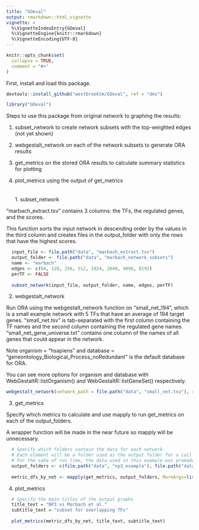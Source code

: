 ```yaml
---
title: "GOeval"
output: rmarkdown::html_vignette
vignette: >
  %\VignetteIndexEntry{GOeval}
  %\VignetteEngine{knitr::rmarkdown}
  %\VignetteEncoding{UTF-8}
---
```


```r
knitr::opts_chunk$set(
  collapse = TRUE,
  comment = "#>"
)
```

First, install and load this package.

```r
devtools::install_github("westbrooktm/GOeval", ref = "dev")
```

```r
library("GOeval")
```

Steps to use this package from original network to graphing the results:

1. subset_network to create network subsets with the top-weighted edges (not yet shown)

2. webgestalt_network on each of the network subsets to generate ORA results

3. get_metrics on the stored ORA results to calculate summary statistics for plotting

4. plot_metrics using the output of get_metrics
\
\
\
1\. subset_network

"marbach_extract.tsv" contains 3 columns: the TFs, the regulated genes, and the scores.

This function sorts the input network in descending order by the values in the third column and creates files in the output_folder with only the rows that have the highest scores.

```r
  input_file <- file.path("data", "marbach_extract.tsv")
  output_folder <- file.path("data", "marbach_network_subsets")
  name <- "marbach"
  edges <- c(64, 128, 256, 512, 1024, 2048, 4096, 8192)
  perTF <- FALSE
  
  subset_network(input_file, output_folder, name, edges, perTF)
```

2. webgestalt_network

Run ORA using the webgestalt_network function on "small_net_194", which is a small example network with 5 TFs that have an average of 194 target genes. 
"small_net.tsv" is tab-separated with the first column containing the TF names and the second column containing the regulated gene names. 
"small_net_gene_universe.txt" contains one column of the names of all genes that could appear in the network.

Note organism = "hsapiens" and database = "geneontology_Biological_Process_noRedundant" is the default database for ORA.

You can see more options for organism and database with WebGestaltR::listOrganism() and WebGestaltR::listGeneSet() respectively.
```r
webgestalt_network(network_path = file.path("data", "small_net.tsv"), reference_set = file.path("data", "small_net_gene_universe.txt"), output_directory = file.path("data", "small_net_output"), network_name = "small_net_194", permutations = 2)
```

3. get_metrics

Specify which metrics to calculate and use mapply to run get_metrics on each of the output_folders.

A wrapper function will be made in the near future so mapply will be unnecessary.
```r
  # Specify which folders contain the data for each network.
  # Each element will be a folder used as the output folder for a call to webgestalt_network.
  # For the sake of run time, the data used in this example was premade.
  output_folders <- c(file.path("data", "np3_example"), file.path("data", "marbach_example"))
  
  metric_dfs_by_net <- mapply(get_metrics, output_folders, MoreArgs=list(get_percent = TRUE, get_mean = TRUE, get_median = TRUE, get_annotation_overlap = TRUE, parallel = FALSE), SIMPLIFY = FALSE)
```

4. plot_metrics

```r
  # Specify the main titles of the output graphs
  title_text = "NP3 vs Marbach et al."
  subtitle_text = "subset for overlapping TFs"
  
  plot_metrics(metric_dfs_by_net, title_text, subtitle_text)
```
